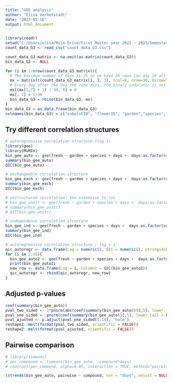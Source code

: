 ---
title: "GEE analysis"
author: "Elisa Verhofstadt"
date: "2023-05-16"
output: html_document
---

```{r}
library(readr)
setwd("C:/Users/elisa/Mijn Drive/First Master year 2022 - 2023/Semester 2/Project - Multivariate and Hierarchical data/Project discovering associations/Final report")
count_data_G3 <- read_csv("count_data_G3.csv")

count_data_G3_matrix <- na.omit(as.matrix(count_data_G3))
bin_data_G3 <- NULL

for (i in 1:nrow(count_data_G3_matrix)){
  # The maximum number of days is 25 so we have 26 rows (on day 26 all roses are dead)
  mx = matrix(c(count_data_G3_matrix[i, ], 1), ncol=8, nrow=30, byrow=T)
  # Every day after the day the rose dies, the binary indicator is set to 0
  mx[(mx[1,7] + 1) : 30, 8] = 0
  mx[, 7] = 1:30
  bin_data_G3 = rbind(bin_data_G3, mx)
}
bin_data_G3 = as.data.frame(bin_data_G3)
colnames(bin_data_G3) = c("subplotID", "flowerID", "garden","species", "rater", "compound", "days", "fresh")

```
## Try different correlation structures

```{r}
# autoregressive correlation structure (lag 1)
library(gee)
library(MuMIn)
bin_gee_auto <- gee(fresh ~ garden + species + days +  days:as.factor(compound), family = binomial(link = 'logit'), id = flowerID, corstr = 'AR-M', data = bin_data_G3, Mv = 1)
summary(bin_gee_auto)
QIC(bin_gee_auto)
```

```{r}
# exchangeable correlation structure
bin_gee_exch <- gee(fresh ~ garden + species + days +  days:as.factor(compound), family = binomial(link = 'logit'), id = flowerID, corstr = 'exchangeable', data = bin_data_G3)
summary(bin_gee_exch)
QIC(bin_gee_exch)
```

```{r}
# unstructured correlation: too intensive to run
# bin_gee_unstr <- gee(fresh ~ garden + species + days +  days:as.factor(compound), family = binomial(link = 'logit'), id = flowerID, corstr = 'unstructured', data = bin_data_G3)
# summary(bin_gee_unstr)
# QIC(bin_gee_unstr)

```

```{r}
# independence correlation structure
bin_gee_ind <- gee(fresh ~ garden + species + days +  days:as.factor(compound), family = binomial(link = 'logit'), id = flowerID, corstr = 'independence', data = bin_data_G3)
summary(bin_gee_ind)
QIC(bin_gee_ind)

```

```{r}
# autoregressive correlation structure : lag > 1
qic_autoregr <- data.frame(Lag = numeric(), QIC = numeric(), stringsAsFactors = FALSE)
for (i in 2:26){
  bin_gee_auto2 <- gee(fresh ~ garden + species + days +  days:as.factor(compound), family = binomial(link = 'logit'), id = flowerID, corstr = 'AR-M', data = bin_data_G3, Mv = i)
  print(bin_gee_auto2)
  new_row <- data.frame(Lag = i, Column2 = QIC(bin_gee_auto2))
  qic_autoregr <- rbind(qic_autoregr, new_row)
}

```

## Adjusted p-values
```{r}
coef(summary(bin_gee_auto))
pval_two_sided <- 2*pnorm(abs(coef(summary(bin_gee_auto)))[,5], lower.tail = FALSE)
pval_one_sided <- pnorm(coef(summary(bin_gee_auto))[,5], lower.tail = FALSE)
pval_ajusted <- p.adjust(pval_one_sided[5:18], 'holm')
reshape2::melt(format(pval_two_sided, scientific = FALSE))
reshape2::melt(format(pval_ajusted, scientific = FALSE))
```

## Pairwise comparison
```{r}
# library(lsmeans)
# per_compound <- lsmeans(bin_gee_auto, ~compound*days)
# contrast(per_comound, alpha=0.05, interaction = TRUE, method="pairwise", adjust=NULL)

lstrends(bin_gee_auto, pairwise ~ compound, var = "days", adjust = NULL)

```

